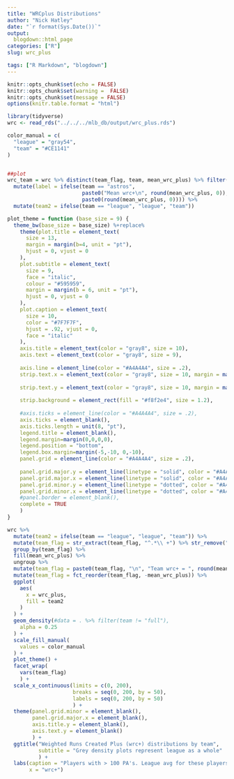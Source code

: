 ```yaml
---
title: "WRCplus Distributions"
author: "Nick Hatley"
date: "`r format(Sys.Date())`"
output:
  blogdown::html_page
categories: ["R"]
slug: wrc_plus

tags: ["R Markdown", "blogdown"]
---
```

```r
knitr::opts_chunk$set(echo = FALSE)
knitr::opts_chunk$set(warning =  FALSE)
knitr::opts_chunk$set(message = FALSE)
options(knitr.table.format = "html")
```


```r
library(tidyverse)
wrc <- read_rds("../../../mlb_db/output/wrc_plus.rds")

color_manual = c(
  "league" = "gray54",
  "team" = "#CE1141"
)


##plot 
wrc_team = wrc %>% distinct(team_flag, team, mean_wrc_plus) %>% filter(team != "league") %>% 
  mutate(label = ifelse(team == "astros", 
                        paste0("Mean wrc+\n", round(mean_wrc_plus, 0)),
                        paste0(round(mean_wrc_plus, 0)))) %>% 
  mutate(team2 = ifelse(team == "league", "league", "team"))

```

```r
plot_theme = function (base_size = 9) {
  theme_bw(base_size = base_size) %+replace% 
    theme(plot.title = element_text( 
      size = 13, 
      margin = margin(b=4, unit = "pt"), 
      hjust = 0, vjust = 0
    ),
    plot.subtitle = element_text(
      size = 9, 
      face = "italic", 
      colour = "#595959", 
      margin = margin(b = 6, unit = "pt"), 
      hjust = 0, vjust = 0
    ), 
    plot.caption = element_text(
      size = 10,
      color = "#7F7F7F", 
      hjust = .92, vjust = 0,
      face = "italic"
    ),
    axis.title = element_text(color = "gray8", size = 10),
    axis.text = element_text(color = "gray8", size = 9), 
    
    axis.line = element_line(color = "#A4A4A4", size = .2),
    strip.text.x = element_text(color = "gray8", size = 10, margin = margin(.175,0,
                                                                         .175,0, "cm")),
    strip.text.y = element_text(color = "gray8", size = 10, margin = margin(0,.175,
                                                                            0,.175, "cm")),
    strip.background = element_rect(fill = "#f8f2e4", size = 1.2),
    
    #axis.ticks = element_line(color = "#A4A4A4", size = .2),
    axis.ticks = element_blank(),
    axis.ticks.length = unit(8, "pt"),
    legend.title = element_blank(),
    legend.margin=margin(0,0,0,0),
    legend.position = "bottom",
    legend.box.margin=margin(-5,-10, 0,-10),
    panel.grid = element_line(color = "#A4A4A4", size = .2),
    
    panel.grid.major.y = element_line(linetype = "solid", color = "#A4A4A4", size = .75),
    panel.grid.major.x = element_line(linetype = "solid", color = "#A4A4A4", size = .15),
    panel.grid.minor.y = element_line(linetype = "dotted", color = "#A4A4A4", size = .4),
    panel.grid.minor.x = element_line(linetype = "dotted", color = "#A4A4A4", size = .4),
    #panel.border = element_blank(), 
    complete = TRUE
    )
}
```

```r
wrc %>% 
  mutate(team2 = ifelse(team == "league", "league", "team")) %>% 
  mutate(team_flag = str_extract(team_flag, "^.*\\ +") %>% str_remove("\\+") %>% str_trim) %>% 
  group_by(team_flag) %>%
  fill(mean_wrc_plus) %>%
  ungroup %>%
  mutate(team_flag = paste0(team_flag, "\n", "Team wrc+ = ", round(mean_wrc_plus, 0))) %>% 
  mutate(team_flag = fct_reorder(team_flag, -mean_wrc_plus)) %>% 
  ggplot(
    aes(
      x = wrc_plus,
      fill = team2
    )
  ) +
  geom_density(#data = . %>% filter(team != "full"),
    alpha = 0.25
  ) +
  scale_fill_manual(
    values = color_manual
  ) + 
  plot_theme() +
  facet_wrap(
    vars(team_flag)
    ) + 
  scale_x_continuous(limits = c(0, 200),
                     breaks = seq(0, 200, by = 50),
                     labels = seq(0, 200, by = 50)
                     ) + 
  theme(panel.grid.minor = element_blank(),
        panel.grid.major.x = element_blank(),
        axis.title.y = element_blank(), 
        axis.text.y = element_blank()
        ) +
  ggtitle("Weighted Runs Created Plus (wrc+) distributions by team",
          subtitle = "Grey density plots represent league as a whole"
          ) +
  labs(caption = "Players with > 100 PA's. League avg for these players is 97",
       x = "wrc+")
```
